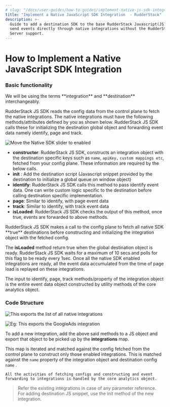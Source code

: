 ```yaml
---
# slug: "/docs/user-guides/how-to-guides/implement-native-js-sdk-integration"
title: "Implement a Native JavaScript SDK Integration  - RudderStack"
description: >-
  Guide to add a destination SDK to the base RudderStack Javascript(JS) SDK to
  send events directly through native integrations without the RudderStack
  Server support.
---
```


# How to Implement a Native JavaScript SDK Integration

### Basic functionality

<div class="infoBlock">
We will be using the terms **integration** and **destination** interchangeably.

</div>

RudderStack JS SDK reads the config data from the control plane to fetch the native integrations. The native integrations must have the following methods/attributes defined by you as shown below. RudderStack JS SDK calls these for initializing the destination global object and forwarding event data namely identify, page and track.

![Move the Native SDK slider to enabled](../../../.gitbook/assets/screenshot-2019-12-10-at-7.57.43-pm.png)

- **constructor**: RudderStack JS SDK, constructs an integration object with the destination specific keys such as `name`, `apiKey,` `custom mappings etc`, fetched from your config plane. These information are required by the below calls.
- **init** : Add the destination script \(Javascript snippet provided by the destination to initialize a global queue on window object\)
- **identify**: RudderStack JS SDK calls this method to pass identify event data. One can write custom logic specific to the destination before calling destination specific implementation.
- **page**: Similar to identify, with page event data
- **track**: Similar to identify, with track event data
- **isLoaded**: RudderStack JS SDK checks the output of this method, once true, events are forwarded to above methods.

<div class="infoBlock">
RudderStack JS SDK makes a call to the config plane to fetch all native SDK **true** destinations before constructing and initializing the integration object with the fetched config.

The **isLoaded** method return true when the global destination object is ready. RudderStack JS SDK waits for a maximum of 10 secs and polls for this flag to be ready every 1sec. Once all the native SDK enabled integrations are ready, all the event data accumulated from the time of page load is replayed on these integrations.

</div>

<div class="infoBlock">
The input to identify, page, track methods/property of the integration object is the entire event data object constructed by utility methods of the core analytics object.

</div>

### Code Structure

![This exports the list of all native integrations](../../../.gitbook/assets/screenshot-2019-12-10-at-7.21.35-pm.png)

![Eg: This exports the GoogleAds integration](../../../.gitbook/assets/screenshot-2019-12-10-at-7.22.25-pm.png)

To add a new integration, add the above said methods to a JS object and export that object to be picked up by the **integrations** map.

This map is iterated and matched against the config fetched from the control plane to construct only those enabled integrations. This is matched against the `name` property of the integration object and destination config `name` .

`All the activities of fetching configs and constructing and event forwarding to integrations is handled by the core analytics object.`

> Refer the existing integrations in case of any parameter reference.  
> For adding destination JS snippet, use the init method of the new integration.
